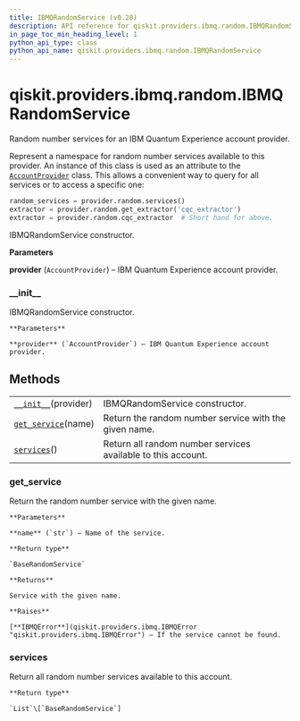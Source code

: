 ```yaml
---
title: IBMQRandomService (v0.28)
description: API reference for qiskit.providers.ibmq.random.IBMQRandomService in qiskit v0.28
in_page_toc_min_heading_level: 1
python_api_type: class
python_api_name: qiskit.providers.ibmq.random.IBMQRandomService
---
```


<span id="qiskit-providers-ibmq-random-ibmqrandomservice" />

# qiskit.providers.ibmq.random.IBMQRandomService

<Class id="qiskit.providers.ibmq.random.IBMQRandomService" isDedicatedPage={true} github="https://github.com/qiskit/qiskit-ibmq-provider/tree/stable/0.15/qiskit/providers/ibmq/random/ibmqrandomservice.py" signature="IBMQRandomService(provider)" modifiers="class">
  Random number services for an IBM Quantum Experience account provider.

  Represent a namespace for random number services available to this provider. An instance of this class is used as an attribute to the [`AccountProvider`](qiskit.providers.ibmq.AccountProvider "qiskit.providers.ibmq.AccountProvider") class. This allows a convenient way to query for all services or to access a specific one:

  ```python
  random_services = provider.random.services()
  extractor = provider.random.get_extractor('cqc_extractor')
  extractor = provider.random.cqc_extractor  # Short hand for above.
  ```

  IBMQRandomService constructor.

  **Parameters**

  **provider** (`AccountProvider`) – IBM Quantum Experience account provider.

  ### \_\_init\_\_

  <Function id="qiskit.providers.ibmq.random.IBMQRandomService.__init__" signature="__init__(provider)">
    IBMQRandomService constructor.

    **Parameters**

    **provider** (`AccountProvider`) – IBM Quantum Experience account provider.
  </Function>

  ## Methods

  |                                                                                                                                                 |                                                              |
  | ----------------------------------------------------------------------------------------------------------------------------------------------- | ------------------------------------------------------------ |
  | [`__init__`](#qiskit.providers.ibmq.random.IBMQRandomService.__init__ "qiskit.providers.ibmq.random.IBMQRandomService.__init__")(provider)      | IBMQRandomService constructor.                               |
  | [`get_service`](#qiskit.providers.ibmq.random.IBMQRandomService.get_service "qiskit.providers.ibmq.random.IBMQRandomService.get_service")(name) | Return the random number service with the given name.        |
  | [`services`](#qiskit.providers.ibmq.random.IBMQRandomService.services "qiskit.providers.ibmq.random.IBMQRandomService.services")()              | Return all random number services available to this account. |

  ### get\_service

  <Function id="qiskit.providers.ibmq.random.IBMQRandomService.get_service" signature="get_service(name)">
    Return the random number service with the given name.

    **Parameters**

    **name** (`str`) – Name of the service.

    **Return type**

    `BaseRandomService`

    **Returns**

    Service with the given name.

    **Raises**

    [**IBMQError**](qiskit.providers.ibmq.IBMQError "qiskit.providers.ibmq.IBMQError") – If the service cannot be found.
  </Function>

  ### services

  <Function id="qiskit.providers.ibmq.random.IBMQRandomService.services" signature="services()">
    Return all random number services available to this account.

    **Return type**

    `List`\[`BaseRandomService`]
  </Function>
</Class>

